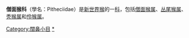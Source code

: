 {{Automatic taxobox
| taxon = Pitheciidae
| authority = [[George_Jackson_Mivart|Mivart]], 1865
| image = WhiteFacedSaki.jpg
| image_caption = [[白面僧面猴|白面僧面猴]] (''Pithicia pithecia'')
| subdivision_ranks = [[屬|屬]]
| subdivision = 
*[[僧面猴属|僧面猴属]] ''Pithecia''
*[[丛尾猴属|丛尾猴属]] ''Chiropotes''
*[[秃猴属|秃猴属]] ''Cacajao'
*[[伶猴属|伶猴属]] ''Callicebus''
*''Plecturocebus''
*''Cheracebus''
}}
'''僧面猴科'''（學名：Pitheciidae）是[[新世界猴|新世界猴]]的一[[科_(生物)|科]]，包括[[僧面猴属|僧面猴属]]、[[丛尾猴属|丛尾猴属]]、[[秃猴属|秃猴属]]和[[伶猴属|伶猴属]]。
{{靈長目}}
{{簡鼻亞目|S.}}
{{Taxonbar|from=Q10860343}}

[[Category:闊鼻小目|Category:闊鼻小目]]
[[Category:僧面猴科|*]]